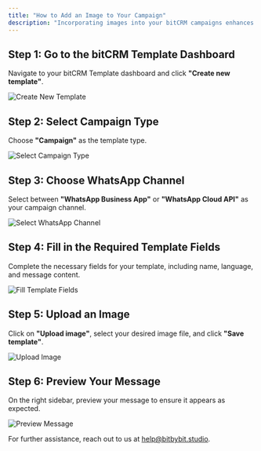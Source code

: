 ```yaml
---
title: "How to Add an Image to Your Campaign"
description: "Incorporating images into your bitCRM campaigns enhances visual appeal and can boost engagement. This guide will show you how to add an image to your campaign template for a more compelling message."
---
```



## Step 1: Go to the bitCRM Template Dashboard

Navigate to your bitCRM Template dashboard and click **"Create new template"**.

<img
  src="/images/create-new-template.png"
  alt="Create New Template"
  className="rounded-lg"
/>

## Step 2: Select Campaign Type

Choose **"Campaign"** as the template type.

<img
  src="/images/select-campaign-type.png"
  alt="Select Campaign Type"
  className="rounded-lg"
/>

## Step 3: Choose WhatsApp Channel

Select between **"WhatsApp Business App"** or **"WhatsApp Cloud API"** as your campaign channel.

<img
  src="/images/select-whatsapp-channel.png"
  alt="Select WhatsApp Channel"
  className="rounded-lg"
/>

## Step 4: Fill in the Required Template Fields

Complete the necessary fields for your template, including name, language, and message content.

<img
  src="/images/fill-template-fields.png"
  alt="Fill Template Fields"
  className="rounded-lg"
/>

## Step 5: Upload an Image

Click on **"Upload image"**, select your desired image file, and click **"Save template"**.

<img src="/images/upload-image.png" alt="Upload Image" className="rounded-lg" />

## Step 6: Preview Your Message

On the right sidebar, preview your message to ensure it appears as expected.

<img
  src="/images/preview-message.png"
  alt="Preview Message"
  className="rounded-lg"
/>

For further assistance, reach out to us at [help@bitbybit.studio](mailto:help@bitbybit.studio).
